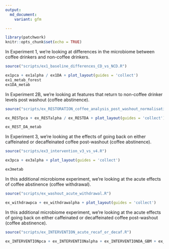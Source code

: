 ```yaml
---
output:
  md_document:
    variant: gfm

---
```

<p align="justify">    

<!-- README.md is generated from README.Rmd. Please edit that file -->

```r
library(patchwork)
knitr::opts_chunk$set(echo = TRUE)
```

In Experiment 1, we're looking at differences in the microbiome between coffee drinkers and non-coffee drinkers. 
```r
source("scripts/ex1_baseline_differences_CD_vs_NCD.R")
```

```r
ex1pca + ex1alpha / ex1DA + plot_layout(guides = 'collect')
ex1_metab_forest
ex1DA_metab
```


In Experiment 2B, we're looking at features that return to non-coffee drinker levels post washout (coffee abstinence). 
```r
source("scripts/ex_RESTORATION_coffee_analysis_post_washout_normalisation.R")
```

```r
ex_RESTpca + ex_RESTalpha / ex_RESTDA + plot_layout(guides = 'collect')

ex_REST_DA_metab
```


In Experiment 3, we're looking at the effects of going back on either caffeinated or decaffeinated coffee post-washout (coffee abstinence). 
```r
source("scripts/ex3_intervention_v3_vs_v4.R")
```


```r
ex3pca + ex3alpha + plot_layout(guides = 'collect')

ex3metab
```

In this additional microbiome experiment, we're looking at the acute effects of coffee abstinence (coffee withdrawal). 
```r
source("scripts/ex_washout_acute_withdrawal.R")
```


```r
ex_withdrawpca + ex_withdrawalpha + plot_layout(guides = 'collect')

```


In this additional microbiome experiment, we're looking at the acute effects of going back on either caffeinated or decaffeinated coffee post-washout (coffee abstinence). 
```r
source("scripts/ex_INTERVENTION_acute_recaf_or_decaf.R")
```


```r
ex_INTERVENTIONpca + ex_INTERVENTIONalpha + ex_INTERVENTIONDA_GBM + ex_INTERVENTIONDA_GMM +  plot_layout(guides = 'collect', heights = c(1,1,2,2))

```